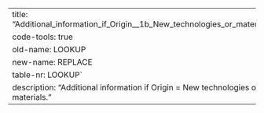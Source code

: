 ---
title: "Additional_information_if_Origin__1b_New_technologies_or_materials"
code-tools: true
old-name: LOOKUP
new-name: REPLACE
table-nr: LOOKUP`
description: "Additional information if Origin = New technologies or materials."
---